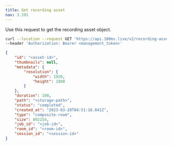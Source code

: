 ```yaml
---
title: Get recording asset
nav: 3.191
---
```


Use this request to get the recording asset object.

<GetRequest title="https://api.100ms.live/v2/recording-assets/<asset_id>" />
<Request id="req-0">

```bash
curl --location --request GET 'https://api.100ms.live/v2/recording-assets/<asset_id>' \
--header 'Authorization: Bearer <management_token>'
```

</Request>
<ResponseBox id="res-0" status="200 OK">

```json
{
    "id": "<asset-id>",
    "thumbnails": null,
    "metadata": {
        "resolution": {
            "width": 1920,
            "height": 1080
        }
    },
    "duration": 100,
    "path": "<storage-path>",
    "status": "completed",
    "created_at": "2023-03-28T04:51:16.041Z",
    "type": "composite-room",
    "size": 892154,
    "job_id": "<job-id>",
    "room_id": "<room-id>",
    "session_id": "<session-id>"
}
```

</ResponseBox>
